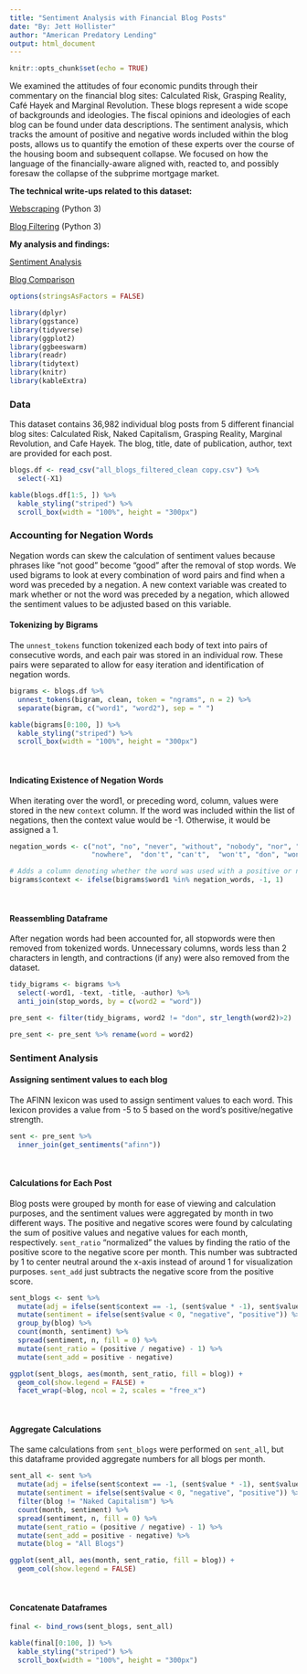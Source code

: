 ```yaml
---
title: "Sentiment Analysis with Financial Blog Posts"
date: "By: Jett Hollister"
author: "American Predatory Lending"
output: html_document
---
```


```r
knitr::opts_chunk$set(echo = TRUE)
```

  We examined the attitudes of four economic pundits through their commentary on the financial blog sites: Calculated Risk, Grasping Reality, Café Hayek and Marginal Revolution. These blogs represent a wide scope of backgrounds and ideologies. The fiscal opinions and ideologies of each blog can be found under data descriptions.
  The sentiment analysis, which tracks the amount of positive and negative words included within the blog posts, allows us to quantify the emotion of these experts over the course of the housing boom and subsequent collapse. We focused on how the language of the financially-aware aligned with, reacted to, and possibly foresaw the collapse of the subprime mortgage market.

**The technical write-ups related to this dataset:**

[Webscraping](To be added) (Python 3) 

[Blog Filtering](To be added) (Python 3)

**My analysis and findings:**

[Sentiment Analysis](To be added) 

[Blog Comparison](To be added)

```r
options(stringsAsFactors = FALSE)

library(dplyr)
library(ggstance)
library(tidyverse)
library(ggplot2)
library(ggbeeswarm)
library(readr)
library(tidytext)
library(knitr)
library(kableExtra)
```

### Data

This dataset contains 36,982 individual blog posts from 5 different financial blog sites: Calculated Risk, Naked Capitalism, Grasping Reality, Marginal Revolution, and Cafe Hayek. The blog, title, date of publication, author, text are provided for each post.

```r
blogs.df <- read_csv("all_blogs_filtered_clean copy.csv") %>%
  select(-X1)
```

```r
kable(blogs.df[1:5, ]) %>%
  kable_styling("striped") %>%
  scroll_box(width = "100%", height = "300px")
```

### Accounting for Negation Words

Negation words can skew the calculation of sentiment values because phrases like "not good" become "good" after the removal of stop words. We used bigrams to look at every combination of word pairs and find when a word was preceded by a negation. A new context variable was created to mark whether or not the word was preceded by a negation, which allowed the sentiment values to be adjusted based on this variable.

#### Tokenizing by Bigrams

The `unnest_tokens` function tokenized each body of text into pairs of consecutive words, and each pair was stored in an individual row. These pairs were separated to allow for easy iteration and identification of negation words.

```r
bigrams <- blogs.df %>%
  unnest_tokens(bigram, clean, token = "ngrams", n = 2) %>%
  separate(bigram, c("word1", "word2"), sep = " ")
```

```r
kable(bigrams[0:100, ]) %>%
  kable_styling("striped") %>%
  scroll_box(width = "100%", height = "300px")
```
<p>&nbsp;</p>

#### Indicating Existence of Negation Words

When iterating over the word1, or preceding word, column, values were stored in the new `context` column. If the word was included within the list of negations, then the context value would be -1. Otherwise, it would be assigned a 1.

```r
negation_words <- c("not", "no", "never", "without", "nobody", "nor", "nothing",
                    "nowhere",  "don't", "can't",  "won't", "don", "won")

# Adds a column denoting whether the word was used with a positive or negative connotation
bigrams$context <- ifelse(bigrams$word1 %in% negation_words, -1, 1)
```

<p>&nbsp;</p>

#### Reassembling Dataframe

After negation words had been accounted for, all stopwords were then removed from tokenized words. Unnecessary columns, words less than 2 characters in length, and contractions (if any) were also removed from the dataset.

```r
tidy_bigrams <- bigrams %>%
  select(-word1, -text, -title, -author) %>%
  anti_join(stop_words, by = c(word2 = "word"))

pre_sent <- filter(tidy_bigrams, word2 != "don", str_length(word2)>2)

pre_sent <- pre_sent %>% rename(word = word2)
```

### Sentiment Analysis

#### Assigning sentiment values to each blog

The AFINN lexicon was used to assign sentiment values to each word. This lexicon provides a value from -5 to 5 based on the word's positive/negative strength.

```r
sent <- pre_sent %>% 
  inner_join(get_sentiments("afinn"))
```

<p>&nbsp;</p>

#### Calculations for Each Post

Blog posts were grouped by month for ease of viewing and calculation purposes, and the sentiment values were aggregated by month in two different ways. The positive and negative scores were found by calculating the sum of positive values and negative values for each month, respectively.  `sent_ratio` "normalized" the values by finding the ratio of the positive score to the negative score per month. This number was subtracted by 1 to center neutral around the x-axis instead of around 1 for visualization purposes. `sent_add` just subtracts the negative score from the positive score.

```r
sent_blogs <- sent %>%
  mutate(adj = ifelse(sent$context == -1, (sent$value * -1), sent$value)) %>%
  mutate(sentiment = ifelse(sent$value < 0, "negative", "positive")) %>%
  group_by(blog) %>%
  count(month, sentiment) %>%
  spread(sentiment, n, fill = 0) %>%
  mutate(sent_ratio = (positive / negative) - 1) %>%
  mutate(sent_add = positive - negative)

ggplot(sent_blogs, aes(month, sent_ratio, fill = blog)) +
  geom_col(show.legend = FALSE) +
  facet_wrap(~blog, ncol = 2, scales = "free_x")

```

<p>&nbsp;</p>

#### Aggregate Calculations

The same calculations from `sent_blogs` were performed on `sent_all`, but this dataframe provided aggregate numbers for all blogs per month.

```r
sent_all <- sent %>%
  mutate(adj = ifelse(sent$context == -1, (sent$value * -1), sent$value)) %>%
  mutate(sentiment = ifelse(sent$value < 0, "negative", "positive")) %>%
  filter(blog != "Naked Capitalism") %>%
  count(month, sentiment) %>%
  spread(sentiment, n, fill = 0) %>%
  mutate(sent_ratio = (positive / negative) - 1) %>%
  mutate(sent_add = positive - negative) %>%
  mutate(blog = "All Blogs")

ggplot(sent_all, aes(month, sent_ratio, fill = blog)) +
  geom_col(show.legend = FALSE)
```

<p>&nbsp;</p>

#### Concatenate Dataframes

```r
final <- bind_rows(sent_blogs, sent_all)
```
```r
kable(final[0:100, ]) %>%
  kable_styling("striped") %>%
  scroll_box(width = "100%", height = "300px")
```

<p>&nbsp;</p>
